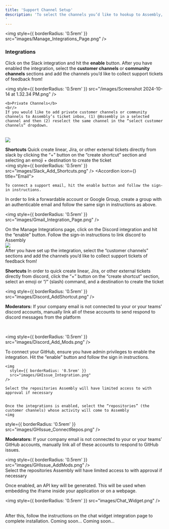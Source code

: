 ```yaml
---
title: 'Support Channel Setup'
description: 'To select the channels you’d like to hookup to Assembly, navigate to the manage integrations page on the left side bar. There you will see all of the integrations available on the platform
'
---
```




<img
  style={{ borderRadius: '0.5rem' }}
  src="images/Manage_Integrations_Page.png"
/>

### Integrations

<AccordionGroup>
  <Accordion icon="slack" title="Slack">
    Click on the Slack integration and hit the <b>enable</b> button. After you have enabled the integration, select the <b>customer channels</b> or <b>community channels</b> sections and add the channels you’d like to collect support tickets of feedback from! 

<img
  style={{ borderRadius: '0.5rem' }}
  src="/images/Screenshot 2024-10-14 at 1.32.34 PM.png"
/>  <br/>

    <b>Private Channels</b>
    <br/>
    If you would like to add private customer channels or community channels to Assembly’s ticket inbox, (1) @Assembly in a selected channel and then (2) reselect the same channel in the “select customer channels” dropdown. 
 <br/>
<img
  style={{ borderRadius: '0.5rem' }}
  src="/images/Screenshot 2024-10-14 at 1.32.34 PM.png"
/>

<b>Shortcuts</b>
Quick create linear, Jira, or other external tickets directly from slack by clicking the “+” button on the “create shortcut” section and selecting an emoji + destination to create the ticket
 <br/>
<img
  style={{ borderRadius: '0.5rem' }}
  src="images/Slack_Add_Shortcuts.png"
/>
  </Accordion>
  <Accordion icon={<Icon icon="envelope" />} title="Email">

    To connect a support email, hit the enable button and follow the sign-in instructions. 

In order to link a forwardable account or Google Group, create a group with an authenticable email and follow the same sign in instructions as above.
<br/>

<img
  style={{ borderRadius: '0.5rem' }}
  src="images/Gmail_Integration_Page.png"
/>

  </Accordion>
  <Accordion icon="discord" title="Discord">
    On the Manage Integrations page, click on the Discord integration and hit the “enable” button. Follow the sign-in instructions to link discord to Assembly

<br/>
<img
  style={{ borderRadius: '0.5rem' }}
  src="images/Discord_Main_Integration.png"
/>


<br/>
After you have set up the integration, select the “customer channels” sections and add the channels you’d like to collect support tickets of feedback from! 

<b>Shortcuts</b>
In order to quick create linear, Jira, or other external tickets directly from discord, click the “+” button on the “create shortcut” section,  select an emoji or “/” (slash) command, and a destination to create the ticket
<br/>

<img
  style={{ borderRadius: '0.5rem' }}
  src="images/Discord_AddShortcut.png"
/>

<b>Moderators:</b>
If your company email is not connected to your or your teams’ discord accounts, manually link all of these accounts to send respond to discord messages from the platform 

<br/>

<img
  style={{ borderRadius: '0.5rem' }}
  src="images/Discord_Add_Mods.png"
/>



  </Accordion>
  <Accordion icon="github" title="GitHub Issues">
    To connect your GitHub, ensure you have admin privileges to enable the integration. Hit the “enable” button and follow the sign in instructions. 

    <img
      style={{ borderRadius: '0.5rem' }}
      src="images/GHIssue_Integration.png"
    />

    Select the repositories Assembly will have limited access to with approval if necessary


    Once the integrations is enabled, select the “repositories” (the customer channels) whose activity will come to Assembly 
    <img
  style={{ borderRadius: '0.5rem' }}
  src="images/GHIssue_ConnectRepos.png"
/>
<br/>

<b>Moderators:</b>
If your company email is not connected to your or your teams’ GitHub accounts, manually link all of these accounts to respond to GitHub issues. 
<br/>

<img
  style={{ borderRadius: '0.5rem' }}
  src="images/GHIssue_AddMods.png"
/>
<br/>
Select the repositories Assembly will have limited access to with approval if necessary

  </Accordion>
  <Accordion icon="message" title="Chat Widget">
   Once enabled, an API key will be generated. This will be used when embedding the iframe inside your application or on a webpage. 
<br/>


<img
  style={{ borderRadius: '0.5rem' }}
  src="images/Chat_Widget.png"
/>

<br/>
After this, follow the instructions on the chat widget integration page to complete installation. 

  </Accordion>
  <Accordion icon="github" title="GitHub Discussions">
   Coming soon...
  </Accordion>
  <Accordion icon="microsoft" title="Microsoft Teams">
   Coming soon...
  </Accordion>
   
</AccordionGroup>

